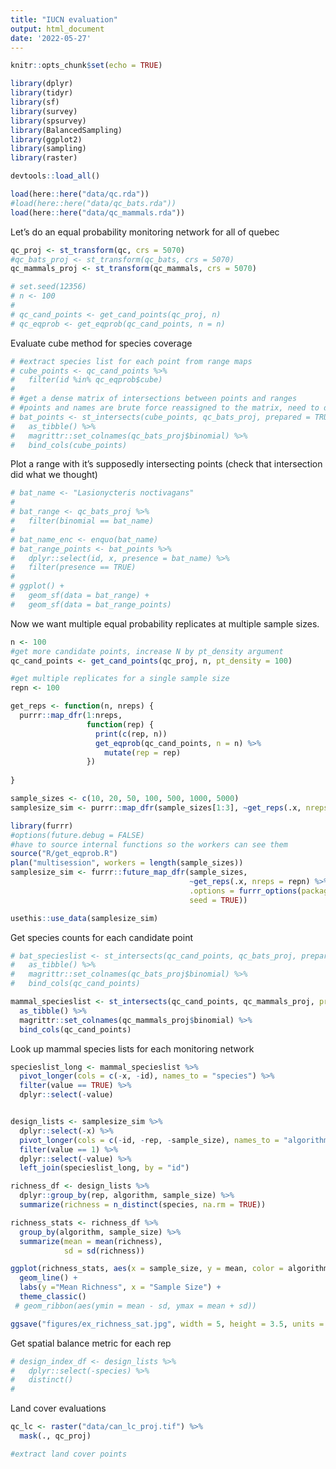 ```yaml
---
title: "IUCN evaluation"
output: html_document
date: '2022-05-27'
---
```


```r
knitr::opts_chunk$set(echo = TRUE)
```

```r
library(dplyr)
library(tidyr)
library(sf)
library(survey)
library(spsurvey)
library(BalancedSampling)
library(ggplot2)
library(sampling)
library(raster)

devtools::load_all()
```

```r
load(here::here("data/qc.rda"))
#load(here::here("data/qc_bats.rda"))
load(here::here("data/qc_mammals.rda"))
```

Let's do an equal probability monitoring network for all of quebec
```r
qc_proj <- st_transform(qc, crs = 5070)
#qc_bats_proj <- st_transform(qc_bats, crs = 5070)
qc_mammals_proj <- st_transform(qc_mammals, crs = 5070)

# set.seed(12356)
# n <- 100
# 
# qc_cand_points <- get_cand_points(qc_proj, n)
# qc_eqprob <- get_eqprob(qc_cand_points, n = n)
```

Evaluate cube method for species coverage
```r
# #extract species list for each point from range maps
# cube_points <- qc_cand_points %>%
#   filter(id %in% qc_eqprob$cube)
# 
# #get a dense matrix of intersections between points and ranges
# #points and names are brute force reassigned to the matrix, need to double check that that works
# bat_points <- st_intersects(cube_points, qc_bats_proj, prepared = TRUE, sparse = FALSE) %>%
#   as_tibble() %>%
#   magrittr::set_colnames(qc_bats_proj$binomial) %>%
#   bind_cols(cube_points)
```

Plot a range with it's supposedly intersecting points (check that intersection did what we thought)
```r
# bat_name <- "Lasionycteris noctivagans"
# 
# bat_range <- qc_bats_proj %>% 
#   filter(binomial == bat_name)
# 
# bat_name_enc <- enquo(bat_name)
# bat_range_points <- bat_points %>%
#   dplyr::select(id, x, presence = bat_name) %>%
#   filter(presence == TRUE)
# 
# ggplot() +
#   geom_sf(data = bat_range) +
#   geom_sf(data = bat_range_points)
```

Now we want multiple equal probability replicates at multiple sample sizes.
```r
n <- 100
#get more candidate points, increase N by pt_density argument
qc_cand_points <- get_cand_points(qc_proj, n, pt_density = 100)

#get multiple replicates for a single sample size
repn <- 100

get_reps <- function(n, nreps) {
  purrr::map_dfr(1:nreps, 
                 function(rep) {
                   print(c(rep, n))
                   get_eqprob(qc_cand_points, n = n) %>% 
                     mutate(rep = rep)  
                 })
                 
}

sample_sizes <- c(10, 20, 50, 100, 500, 1000, 5000)
samplesize_sim <- purrr::map_dfr(sample_sizes[1:3], ~get_reps(.x, nreps = repn) %>% mutate(sample_size = .x))

library(furrr)
#options(future.debug = FALSE)
#have to source internal functions so the workers can see them
source("R/get_eqprob.R")
plan("multisession", workers = length(sample_sizes))
samplesize_sim <- furrr::future_map_dfr(sample_sizes, 
                                        ~get_reps(.x, nreps = repn) %>% mutate(sample_size = .x),
                                        .options = furrr_options(packages = "monitoringSim",  
                                        seed = TRUE))

usethis::use_data(samplesize_sim)
```

Get species counts for each candidate point
```r
# bat_specieslist <- st_intersects(qc_cand_points, qc_bats_proj, prepared = TRUE, sparse = FALSE) %>%
#   as_tibble() %>%
#   magrittr::set_colnames(qc_bats_proj$binomial) %>%
#   bind_cols(qc_cand_points)

mammal_specieslist <- st_intersects(qc_cand_points, qc_mammals_proj, prepared = TRUE, sparse = FALSE) %>%
  as_tibble() %>%
  magrittr::set_colnames(qc_mammals_proj$binomial) %>%
  bind_cols(qc_cand_points)
```

Look up mammal species lists for each monitoring network
```r
specieslist_long <- mammal_specieslist %>%
  pivot_longer(cols = c(-x, -id), names_to = "species") %>%
  filter(value == TRUE) %>%
  dplyr::select(-value)


design_lists <- samplesize_sim %>%
  dplyr::select(-x) %>%
  pivot_longer(cols = c(-id, -rep, -sample_size), names_to = "algorithm") %>%
  filter(value == 1) %>%
  dplyr::select(-value) %>%
  left_join(specieslist_long, by = "id")

richness_df <- design_lists %>% 
  dplyr::group_by(rep, algorithm, sample_size) %>%
  summarize(richness = n_distinct(species, na.rm = TRUE))

richness_stats <- richness_df %>%
  group_by(algorithm, sample_size) %>%
  summarize(mean = mean(richness),
            sd = sd(richness))

ggplot(richness_stats, aes(x = sample_size, y = mean, color = algorithm)) +
  geom_line() + 
  labs(y ="Mean Richness", x = "Sample Size") +
  theme_classic()
 # geom_ribbon(aes(ymin = mean - sd, ymax = mean + sd))

ggsave("figures/ex_richness_sat.jpg", width = 5, height = 3.5, units = "in")
```

Get spatial balance metric for each rep
```r
# design_index_df <- design_lists %>% 
#   dplyr::select(-species) %>%
#   distinct()
#   

```

Land cover evaluations
```r
qc_lc <- raster("data/can_lc_proj.tif") %>%
  mask(., qc_proj)

#extract land cover points 

```

